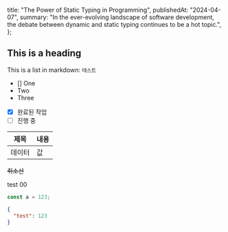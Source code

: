   title: "The Power of Static Typing in Programming",
  publishedAt: "2024-04-07",
  summary:
    "In the ever-evolving landscape of software development, the debate between dynamic and static typing continues to be a hot topic.",
};

## This is a heading

This is a list in markdown:
`테스트`

- [] One
- Two
- Three

- [x] 완료된 작업
- [ ] 진행 중

| 제목   | 내용 |
| ------ | ---- |
| 데이터 | 값   |

~~취소선~~

test 00

```ts
const a = 123;
```

```json
{
  "test": 123
}
```
